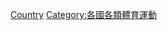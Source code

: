 {{Commons category|Taekwondo by country}}
{{Categories by country|nocat}}
[[Category:跆拳道|Country]]
[[Category:各國各類體育運動|Category:各國各類體育運動]]